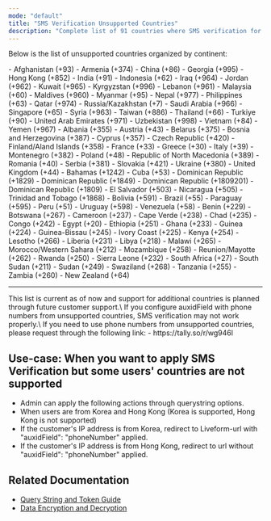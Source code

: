 ```yaml
---
mode: "default"
title: "SMS Verification Unsupported Countries"
description: "Complete list of 91 countries where SMS verification for auxidField phoneNumber feature is not supported."
---
```


Below is the list of unsupported countries organized by continent:

<AccordionGroup>
  <Accordion title="Asia - 29 Countries" icon="globe-asia">
    - Afghanistan (+93)
    - Armenia (+374)
    - China (+86)
    - Georgia (+995)
    - Hong Kong (+852)
    - India (+91)
    - Indonesia (+62)
    - Iraq (+964)
    - Jordan (+962)
    - Kuwait (+965)
    - Kyrgyzstan (+996)
    - Lebanon (+961)
    - Malaysia (+60)
    - Maldives (+960)
    - Myanmar (+95)
    - Nepal (+977)
    - Philippines (+63)
    - Qatar (+974)
    - Russia/Kazakhstan (+7)
    - Saudi Arabia (+966)
    - Singapore (+65)
    - Syria (+963)
    - Taiwan (+886)
    - Thailand (+66)
    - Turkiye (+90)
    - United Arab Emirates (+971)
    - Uzbekistan (+998)
    - Vietnam (+84)
    - Yemen (+967)
  </Accordion>
  
  <Accordion title="Europe - 18 Countries" icon="globe-europe">
    - Albania (+355)
    - Austria (+43)
    - Belarus (+375)
    - Bosnia and Herzegovina (+387)
    - Cyprus (+357)
    - Czech Republic (+420)
    - Finland/Aland Islands (+358)
    - France (+33)
    - Greece (+30)
    - Italy (+39)
    - Montenegro (+382)
    - Poland (+48)
    - Republic of North Macedonia (+389)
    - Romania (+40)
    - Serbia (+381)
    - Slovakia (+421)
    - Ukraine (+380)
    - United Kingdom (+44)
  </Accordion>
  
  <Accordion title="North America/Caribbean - 9 Countries" icon="globe-americas">
    - Bahamas (+1242)
    - Cuba (+53)
    - Dominican Republic (+1829)
    - Dominican Republic (+1849)
    - Dominican Republic (+1809201)
    - Dominican Republic (+1809)
    - El Salvador (+503)
    - Nicaragua (+505)
    - Trinidad and Tobago (+1868)
  </Accordion>
  
  <Accordion title="South America - 6 Countries" icon="globe-americas">
    - Bolivia (+591)
    - Brazil (+55)
    - Paraguay (+595)
    - Peru (+51)
    - Uruguay (+598)
    - Venezuela (+58)
  </Accordion>
  
  <Accordion title="Africa - 28 Countries" icon="globe-africa">
    - Benin (+229)
    - Botswana (+267)
    - Cameroon (+237)
    - Cape Verde (+238)
    - Chad (+235)
    - Congo (+242)
    - Egypt (+20)
    - Ethiopia (+251)
    - Ghana (+233)
    - Guinea (+224)
    - Guinea-Bissau (+245)
    - Ivory Coast (+225)
    - Kenya (+254)
    - Lesotho (+266)
    - Liberia (+231)
    - Libya (+218)
    - Malawi (+265)
    - Morocco/Western Sahara (+212)
    - Mozambique (+258)
    - Reunion/Mayotte (+262)
    - Rwanda (+250)
    - Sierra Leone (+232)
    - South Africa (+27)
    - South Sudan (+211)
    - Sudan (+249)
    - Swaziland (+268)
    - Tanzania (+255)
    - Zambia (+260)
  </Accordion>
  
  <Accordion title="Oceania - 1 Country">
    - New Zealand (+64)
  </Accordion>
</AccordionGroup>

---
<Note>
  This list is current as of now and support for additional countries is planned through future customer support.\
  If you configure auxidField with phone numbers from unsupported countries, SMS verification may not work properly.\
  If you need to use phone numbers from unsupported countries, please request through the following link:
  - https://tally.so/r/wg946l
</Note>

## Use-case: When you want to apply SMS Verification but some users' countries are not supported
- Admin can apply the following actions through querystring options.
- When users are from Korea and Hong Kong (Korea is supported, Hong Kong is not supported)
- If the customer's IP address is from Korea, redirect to Liveform-url with "auxidField": "phoneNumber" applied.
- If the customer's IP address is from Hong Kong, redirect to url without "auxidField": "phoneNumber" applied.



## Related Documentation
- [Query String and Token Guide](/getting-started/en/liveform-url/querystring-and-token-guide)
- [Data Encryption and Decryption](/getting-started/en/encrypt-and-decrypt-data/overview) 